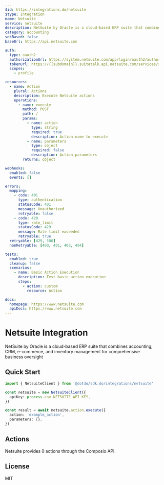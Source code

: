 ```yaml
---
$id: https://integrations.do/netsuite
$type: Integration
name: Netsuite
service: netsuite
description: NetSuite by Oracle is a cloud-based ERP suite that combines accounting, CRM, e-commerce, and inventory management for comprehensive business oversight
category: accounting
sdkBased: false
baseUrl: https://api.netsuite.com

auth:
  type: oauth2
  authorizationUrl: https://system.netsuite.com/app/login/oauth2/authorize.nl
  tokenUrl: https://{{subdomain}}.suitetalk.api.netsuite.com/services/rest/auth/oauth2/v1/token
  scopes:
    - profile

resources:
  - name: Action
    plural: Actions
    description: Execute Netsuite actions
    operations:
      - name: execute
        method: POST
        path: /
        params:
          - name: action
            type: string
            required: true
            description: Action name to execute
          - name: parameters
            type: object
            required: false
            description: Action parameters
        returns: object

webhooks:
  enabled: false
  events: []

errors:
  mapping:
    - code: 401
      type: authentication
      statusCode: 401
      message: Unauthorized
      retryable: false
    - code: 429
      type: rate_limit
      statusCode: 429
      message: Rate limit exceeded
      retryable: true
  retryable: [429, 500]
  nonRetryable: [400, 401, 403, 404]

tests:
  enabled: true
  cleanup: false
  scenarios:
    - name: Basic Action Execution
      description: Test basic action execution
      steps:
        - action: custom
          resource: Action

docs:
  homepage: https://www.netsuite.com
  apiDocs: https://www.netsuite.com
---
```


# Netsuite Integration

NetSuite by Oracle is a cloud-based ERP suite that combines accounting, CRM, e-commerce, and inventory management for comprehensive business oversight

## Quick Start

```typescript
import { NetsuiteClient } from '@dotdo/sdk.do/integrations/netsuite'

const netsuite = new NetsuiteClient({
  apiKey: process.env.NETSUITE_API_KEY,
})

const result = await netsuite.action.execute({
  action: 'example_action',
  parameters: {},
})
```

## Actions

Netsuite provides 0 actions through the Composio API.

## License

MIT
